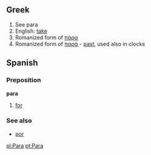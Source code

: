 ==Greek==
#See para
#English: [[take]]
#Romanized form of [[πάρα]]
#Romanized form of [[παρά]] - [[past]], used also in clocks

==Spanish==
===Preposition===
'''para'''

# [[for]]

===See also===
*[[por]]

[[pl:Para]]
[[pt:Para]]